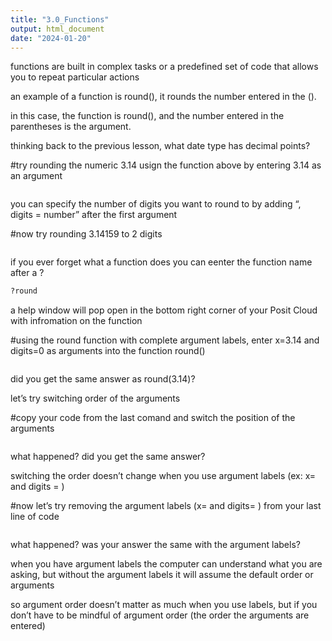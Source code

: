 ```yaml
---
title: "3.0_Functions"
output: html_document
date: "2024-01-20"
---
```


functions are built in complex tasks or a predefined set of code that allows you to repeat particular actions

an example of a function is round(), it rounds the number entered in the ().

in this case, the function is round(), and the number entered in the parentheses is the argument.

thinking back to the previous lesson, what date type has decimal points?



#try rounding the numeric 3.14 usign the function above by entering 3.14 as an argument
```r


```

you can specify the number of digits you want to round to by adding ", digits = number" after the first argument

#now try rounding 3.14159 to 2 digits
```r

```

if you ever forget what a function does you can eenter the function name after a ?
```r
?round
```

a help window will pop open in the bottom right corner of your Posit Cloud with infromation on the function

#using the round function with complete argument labels, enter x=3.14 and digits=0 as arguments into the function round()
```r

```

did you get the same answer as round(3.14)?

let's try switching order of the arguments

#copy your code from the last comand and switch the position of the arguments
```r

```

what happened? did you get the same answer?


switching the order doesn't change when you use argument labels (ex: x= and digits = )

#now let's try removing the argument labels (x= and digits= ) from your last line of code
```r

```


what happened? was your answer the same with the argument labels?

when you have argument labels the computer can understand what you are asking, but without the argument labels it will assume the default order or arguments

so argument order doesn't matter as much when you use labels, but if you don't have to be mindful of argument order (the order the arguments are entered)





